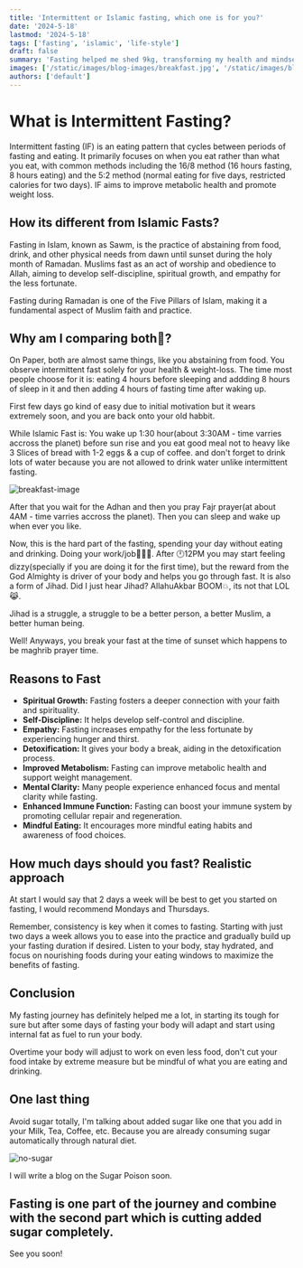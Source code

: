```yaml
---
title: 'Intermittent or Islamic fasting, which one is for you?'
date: '2024-5-18'
lastmod: '2024-5-18'
tags: ['fasting', 'islamic', 'life-style']
draft: false
summary: 'Fasting helped me shed 9kg, transforming my health and mindset, which fasting method suits you best? Learn practices that teach discipline, self-control, and the deep connection between body and soul.'
images: ['/static/images/blog-images/breakfast.jpg', '/static/images/blog-images/no-sugar.jpg']
authors: ['default']
---
```


<TOCInline toc={props.toc} asDisclosure />

# What is Intermittent Fasting?

Intermittent fasting (IF) is an eating pattern that cycles between periods of fasting and eating. It primarily focuses on when you eat rather than what you eat, with common methods including the 16/8 method (16 hours fasting, 8 hours eating) and the 5:2 method (normal eating for five days, restricted calories for two days). IF aims to improve metabolic health and promote weight loss.

## How its different from Islamic Fasts?

Fasting in Islam, known as Sawm, is the practice of abstaining from food, drink, and other physical needs from dawn until sunset during the holy month of Ramadan. Muslims fast as an act of worship and obedience to Allah, aiming to develop self-discipline, spiritual growth, and empathy for the less fortunate.

Fasting during Ramadan is one of the Five Pillars of Islam, making it a fundamental aspect of Muslim faith and practice.

## Why am I comparing both🤔?

On Paper, both are almost same things, like you abstaining from food. You observe intermittent fast solely for your health & weight-loss. The time most people choose for it is: eating 4 hours before sleeping and addding 8 hours of sleep in it and then adding 4 hours of fasting time after waking up.

First few days go kind of easy due to initial motivation but it wears extremely soon, and you are back onto your old habbit.

While Islamic Fast is: You wake up 1:30 hour(about 3:30AM - time varries accross the planet) before sun rise and you eat good meal not to heavy like 3 Slices of bread with 1-2 eggs & a cup of coffee. and don't forget to drink lots of water because you are not allowed to drink water unlike intermittent fasting.

![breakfast-image](/static/images/blog-images/breakfast.jpg)

After that you wait for the Adhan and then you pray Fajr prayer(at about 4AM - time varries accross the planet). Then you can sleep and wake up when ever you like.

Now, this is the hard part of the fasting, spending your day without eating and drinking. Doing your work/job👩🏽‍💻. After 🕛12PM you may start feeling dizzy(specially if you are doing it for the first time), but the reward from the God Almighty is driver of your body and helps you go through fast.
It is also a form of Jihad. Did I just hear Jihad? AllahuAkbar BOOM💥, its not that LOL😹.

Jihad is a struggle, a struggle to be a better person, a better Muslim, a better human being.

Well! Anyways, you break your fast at the time of sunset which happens to be maghrib prayer time.

## Reasons to Fast

- **Spiritual Growth:** Fasting fosters a deeper connection with your faith and spirituality.
- **Self-Discipline:** It helps develop self-control and discipline.
- **Empathy:** Fasting increases empathy for the less fortunate by experiencing hunger and thirst.
- **Detoxification:** It gives your body a break, aiding in the detoxification process.
- **Improved Metabolism:** Fasting can improve metabolic health and support weight management.
- **Mental Clarity:** Many people experience enhanced focus and mental clarity while fasting.
- **Enhanced Immune Function:** Fasting can boost your immune system by promoting cellular repair and regeneration.
- **Mindful Eating:** It encourages more mindful eating habits and awareness of food choices.

## How much days should you fast? Realistic approach

At start I would say that 2 days a week will be best to get you started on fasting, I would recommend Mondays and Thursdays.

Remember, consistency is key when it comes to fasting. Starting with just two days a week allows you to ease into the practice and gradually build up your fasting duration if desired. Listen to your body, stay hydrated, and focus on nourishing foods during your eating windows to maximize the benefits of fasting.

## Conclusion

My fasting journey has definitely helped me a lot, in starting its tough for sure but after some days of fasting your body will adapt and start using internal fat as fuel to run your body.

Overtime your body will adjust to work on even less food, don't cut your food intake by extreme measure but be mindful of what you are eating and drinking.

## One last thing

Avoid sugar totally, I'm talking about added sugar like one that you add in your Milk, Tea, Coffee, etc. Because you are already consuming sugar automatically through natural diet.

![no-sugar](/static/images/blog-images/no-sugar.jpg)

I will write a blog on the Sugar Poison soon.

## Fasting is one part of the journey and combine with the second part which is cutting added sugar completely.

See you soon!
